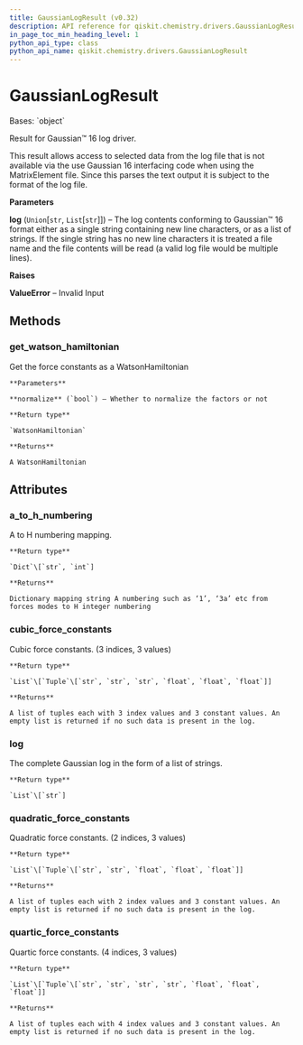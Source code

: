 ```yaml
---
title: GaussianLogResult (v0.32)
description: API reference for qiskit.chemistry.drivers.GaussianLogResult in qiskit v0.32
in_page_toc_min_heading_level: 1
python_api_type: class
python_api_name: qiskit.chemistry.drivers.GaussianLogResult
---
```


# GaussianLogResult

<Class id="qiskit.chemistry.drivers.GaussianLogResult" isDedicatedPage={true} github="https://github.com/qiskit-community/qiskit-aqua/tree/stable/0.9/qiskit/chemistry/drivers/gaussiand/gaussian_log_result.py" signature="GaussianLogResult(log)" modifiers="class">
  Bases: `object`

  Result for Gaussian™ 16 log driver.

  This result allows access to selected data from the log file that is not available via the use Gaussian 16 interfacing code when using the MatrixElement file. Since this parses the text output it is subject to the format of the log file.

  **Parameters**

  **log** (`Union`\[`str`, `List`\[`str`]]) – The log contents conforming to Gaussian™ 16 format either as a single string containing new line characters, or as a list of strings. If the single string has no new line characters it is treated a file name and the file contents will be read (a valid log file would be multiple lines).

  **Raises**

  **ValueError** – Invalid Input

  ## Methods

  <span id="qiskit-chemistry-drivers-gaussianlogresult-get-watson-hamiltonian" />

  ### get\_watson\_hamiltonian

  <Function id="qiskit.chemistry.drivers.GaussianLogResult.get_watson_hamiltonian" signature="GaussianLogResult.get_watson_hamiltonian(normalize=True)">
    Get the force constants as a WatsonHamiltonian

    **Parameters**

    **normalize** (`bool`) – Whether to normalize the factors or not

    **Return type**

    `WatsonHamiltonian`

    **Returns**

    A WatsonHamiltonian
  </Function>

  ## Attributes

  ### a\_to\_h\_numbering

  <Attribute id="qiskit.chemistry.drivers.GaussianLogResult.a_to_h_numbering">
    A to H numbering mapping.

    **Return type**

    `Dict`\[`str`, `int`]

    **Returns**

    Dictionary mapping string A numbering such as ‘1’, ‘3a’ etc from forces modes to H integer numbering
  </Attribute>

  ### cubic\_force\_constants

  <Attribute id="qiskit.chemistry.drivers.GaussianLogResult.cubic_force_constants">
    Cubic force constants. (3 indices, 3 values)

    **Return type**

    `List`\[`Tuple`\[`str`, `str`, `str`, `float`, `float`, `float`]]

    **Returns**

    A list of tuples each with 3 index values and 3 constant values. An empty list is returned if no such data is present in the log.
  </Attribute>

  ### log

  <Attribute id="qiskit.chemistry.drivers.GaussianLogResult.log">
    The complete Gaussian log in the form of a list of strings.

    **Return type**

    `List`\[`str`]
  </Attribute>

  ### quadratic\_force\_constants

  <Attribute id="qiskit.chemistry.drivers.GaussianLogResult.quadratic_force_constants">
    Quadratic force constants. (2 indices, 3 values)

    **Return type**

    `List`\[`Tuple`\[`str`, `str`, `float`, `float`, `float`]]

    **Returns**

    A list of tuples each with 2 index values and 3 constant values. An empty list is returned if no such data is present in the log.
  </Attribute>

  ### quartic\_force\_constants

  <Attribute id="qiskit.chemistry.drivers.GaussianLogResult.quartic_force_constants">
    Quartic force constants. (4 indices, 3 values)

    **Return type**

    `List`\[`Tuple`\[`str`, `str`, `str`, `str`, `float`, `float`, `float`]]

    **Returns**

    A list of tuples each with 4 index values and 3 constant values. An empty list is returned if no such data is present in the log.
  </Attribute>
</Class>

